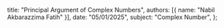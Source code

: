   title: "Principal Argument of Complex Numbers",
  authors: [{ name: "Nabil Akbarazzima Fatih" }],
  date: "05/01/2025",
  subject: "Complex Number",
};
